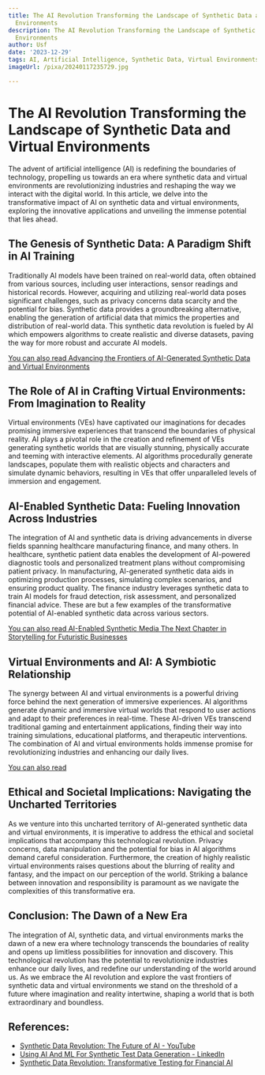 ```yaml
---
title: The AI Revolution Transforming the Landscape of Synthetic Data and Virtual
  Environments
description: The AI Revolution Transforming the Landscape of Synthetic Data and Virtual
  Environments
author: Usf
date: '2023-12-29'
tags: AI, Artificial Intelligence, Synthetic Data, Virtual Environments, VR, AR, XR
imageUrl: /pixa/20240117235729.jpg

---
```

# The AI  Revolution Transforming the Landscape of Synthetic Data and Virtual Environments

The advent of artificial intelligence (AI) is redefining the boundaries of technology, propelling  us towards an  era where synthetic data and virtual environments are revolutionizing industries and  reshaping the way we  interact with the digital world. In this article, we delve into the transformative impact of  AI on synthetic data and virtual environments, exploring the innovative  applications and unveiling  the  immense potential that lies ahead.

## The Genesis of  Synthetic Data:  A Paradigm  Shift in AI Training

Traditionally AI models have  been trained on real-world data, often  obtained from various sources, including user interactions, sensor  readings and historical records. However,  acquiring and utilizing real-world data poses significant challenges, such as privacy concerns data scarcity and the potential for  bias. Synthetic  data provides a groundbreaking alternative, enabling the  generation of artificial data that mimics the properties and distribution of real-world data. This synthetic data revolution is fueled by AI which empowers algorithms to create realistic and diverse datasets, paving the way for more robust and accurate AI models.

[You can also read Advancing the Frontiers of AI-Generated Synthetic Data and Virtual Environments](Advancing%20the%20Frontiers%20of%20AI-Generated%20Synthetic%20Data%20and%20Virtual%20Environments)


## The Role of AI in Crafting Virtual Environments: From Imagination to Reality

Virtual environments (VEs) have captivated our imaginations for decades  promising immersive  experiences that transcend the boundaries of physical reality. AI  plays a pivotal role in the creation and refinement of VEs generating synthetic worlds  that are visually stunning,  physically accurate and teeming with interactive elements. AI algorithms procedurally generate landscapes, populate them with realistic objects and characters and simulate dynamic behaviors, resulting in VEs that offer unparalleled levels of immersion and engagement.

## AI-Enabled Synthetic Data: Fueling  Innovation Across Industries

The integration of AI  and synthetic data is driving advancements in diverse fields spanning healthcare manufacturing  finance, and many others. In healthcare, synthetic patient data enables the development of AI-powered diagnostic  tools and personalized treatment plans without  compromising patient privacy. In manufacturing, AI-generated synthetic data aids in optimizing production processes, simulating complex scenarios, and  ensuring product quality.  The finance industry leverages synthetic data to train AI models for fraud detection, risk assessment, and personalized financial advice.  These are but a few examples  of the transformative potential of AI-enabled  synthetic data across various  sectors.

[You can also read AI-Enabled Synthetic Media The Next Chapter in  Storytelling  for  Futuristic Businesses](AI-Enabled%20Synthetic%20Media%20The%20Next%20Chapter%20in%20Storytelling%20for%20Futuristic%20Businesses)


## Virtual Environments and AI: A Symbiotic Relationship

The synergy between AI and virtual environments  is a  powerful driving force behind the next generation of immersive experiences. AI  algorithms generate dynamic and immersive virtual worlds that respond to user  actions and adapt to their preferences in real-time.  These AI-driven VEs  transcend traditional gaming and entertainment applications,  finding their  way into training simulations,  educational platforms, and therapeutic interventions. The combination of AI and virtual environments holds immense promise for revolutionizing industries and enhancing  our daily lives.

[You can also  read ]()


## Ethical and Societal  Implications: Navigating the Uncharted Territories

As  we venture into this uncharted territory of AI-generated synthetic data and  virtual environments, it is imperative to address  the ethical and societal implications that accompany this technological revolution. Privacy concerns, data manipulation and the potential for bias in  AI algorithms demand careful consideration. Furthermore, the creation of highly realistic virtual environments raises  questions about the blurring of reality and fantasy, and the impact on our perception of the world. Striking a balance between innovation and responsibility is paramount as we navigate the complexities of this transformative era.

## Conclusion: The Dawn of a New Era

The integration of AI, synthetic data, and  virtual environments marks the  dawn of a new era where  technology transcends the boundaries of reality and opens up limitless possibilities for innovation and discovery. This  technological revolution has the potential to revolutionize industries enhance our  daily lives,  and  redefine our understanding of the world around us. As we  embrace the AI revolution and explore the vast frontiers of synthetic data and virtual  environments we stand on the threshold  of a future where imagination and reality intertwine, shaping a world that is both  extraordinary and boundless.

## References:
- [Synthetic Data Revolution: The Future of AI - YouTube](https://www.youtube.com/watch?v=_9k787kValY)
- [Using AI And ML For Synthetic Test Data Generation - LinkedIn](https://www.linkedin.com/pulse/using-ai-ml-synthetic-test-data-generation-aaron-francesconi-m4b3e)
- [Synthetic Data Revolution: Transformative Testing for Financial AI](https://www.linkedin.com/pulse/synthetic-data-revolution-transformative-testing-financial-ai-arymc?trk=public_post_main-feed-card_reshare_feed-article-content)
